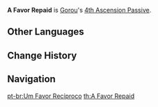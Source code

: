 {{Talent Infobox
|image         = Talent A Favor Repaid.png
|character     = Gorou
|type          = 4th Ascension Passive
|info          = Gorou receives the following DMG Bonuses to his attacks based on his DEF:
*[[Inuzaka All-Round Defense]]: Skill DMG increased by 156% of DEF
*[[Juuga: Forward Unto Victory]]: Skill DMG and Crystal Collapse DMG increased by 15.6% of DEF
|utility1      = Flat DMG Increase
|scale_att1    = DEF
}}
'''A Favor Repaid''' is [[Gorou]]'s [[4th Ascension Passive]].

==Other Languages==
{{Other Languages
|en      = A Favor Repaid
|zhs     = 报恩之守
|zhs_rm  = Bào'ēn zhī Shǒu
|zht     = 報恩之守
|zht_rm  = Bào'ēn zhī Shǒu
|zh_tl   = Keeping of Gratitude
|ja      = 報恩の守護
|ja_rm   = Houon no Shugo
|ja_tl   = Repaid Protecion
|ko      = 보은의 수호
|ko_rm   = Bo'eun-ui Suho
|ko_tl   = Protection of Gratitude
|es      = Favor recíproco
|es_tl   = Reciprocal Favor
|fr      = Faveur rendue
|fr_tl   = Favor Repaid
|ru      = Ответная услуга
|ru_tl   = A Returned Favor
|th      = A Favor Repaid
|vi      = Lòng Báo Ơn
|vi_tl   = Grattitude
|de      = Unvergessene Dankbarkeit
|de_tl   = Unforgotten Gratitude
|id      = A Favor Repaid
|pt      = Um Favor Recíproco
|pt_tl   = 
}}

==Change History==
{{Change History|2.3}}

==Navigation==
{{Talent Navbox|Gorou}}
[[pt-br:Um Favor Recíproco]]
[[th:A Favor Repaid]]